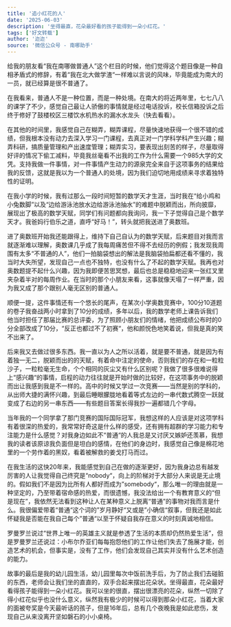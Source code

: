 ```yaml
---
title: '追小红花的人'
date: '2025-06-03'
description: '坐得最直，花朵最好看的孩子能得到一朵小红花。'
tags: ['好文转载']
author: '迩迩'
source: '微信公众号 - 南哪助手'
---
```


给我的朋友看“我在南哪做普通人”这个栏目的时候，他们觉得这个题目像是一种自相矛盾式的修辞，有着“我在北大做学渣“一样难以言说的风味，毕竟能成为南大的一员，就已经算是很不普通了。

在我看来，普通人不是一种位置，而是一种处境。在南大的将近两年里，七七八八的课学了不少，感觉自己最让人骄傲的事情就是经过电话投诉，校长信箱投诉之后终于修好了鼓楼校区三楼饮水机热水的漏水水龙头（快去看看）。

在其他的时间里，我感觉自己在糊弄，糊弄课程，尽量快速地获得一个很不错的成绩，但我根本没有动力去深入学习一门课程，去真正对一门学科学科产生兴趣；糊弄科研，搞质量管理和产出速度管理；糊弄实习，要表现出刻苦的样子，尽量取得好评的情况下偷工减料，毕竟我丝毫看不出我的工作为什么需要一个985大学的文凭。支持我做一件事情，对一件事情产生动力的源泉完全来自于这项事务的结果给我的反馈，这就是我以为一个普通人的处境，因为我们迫切地用成绩来寻求着独特性的证明。

在我小学的时候，我有过那么一段时间短暂的数学天才生涯，当时我在“给小鸡和小兔数脚”以及“边给游泳池放水边给游泳池抽水”的难题中脱颖而出，所向披靡，展现出了极高的数学天赋，同学们有问题都向我询问，我一下子觉得自己是个数学天才。我爸妈行伯乐之道，直呼“好马！”，转头就把我送进了奥数班。

进了奥数班开始我还能跟得上，维持下自己自认为的数学天赋，后来题目对我而言就逐渐难以理解，奥数课几乎成了我每周痛苦但不得不去经历的例假；我发现我周围有太多“不普通的人”，他们一拍脑袋想出的解法是我脑袋拍扁都还看不懂的，我当时大失所望，发现自己一点也不独特，也没有什么了不起的数学天赋。我再也对奥数题提不起什么兴趣，因为我即便苦思冥想，最后也总是稳稳地迎来一张红叉里夹杂着半对的每周作业。在当时的那个小朋友来看，这事就像天塌了一样严重，因为我又成了那个跟别人毫无区别的普通人。

顺便一提，这件事情还有一个悠长的尾声，在某次小学奥数竞赛中，100分10道题的卷子我奋战两小时拿到了10分的成绩，多年以后，我的数学老师上课告诉我们他当时担任了那届比赛的总评委，为了照顾小朋友们的情绪，他把成绩公布时的0分全部改成了10分，“反正也都过不了初赛“，他和颜悦色地笑着说，但我是真的笑不出来了。

后来我又去做过很多东西。我一直以为人之所以活着，就是要不普通，就是因为有着独一无二，脱颖而出的的天赋，有着命中注定的使命，否则我们的存在和一粒粒沙子，一粒粒毫无生命，个个相同的灰尘又有什么区别呢？我做了很多很难说得上“感兴趣“的事情，启程的动力往往就是开始时做的比较好，在这项事务中的脱颖而出让我感到我是不一样的。高中的时候又学过一次竞赛——当然是别的学科的，从出师大捷的满怀兴趣，到最后睡眼朦胧地看着等式左边的一串代数式腾空一跃就变成了右边的另一串东西——有些题目答案长得我抄一遍都错几个字母。

当年我的一个同学拿了那门竞赛的国际国际冠军，我想这样的人应该是对这项学科有着很深的热爱的，我常常好奇这是什么样的感受，还有拥有超群的学习能力和专注能力是什么感觉？对我身边如此不“普通“的人我总是又讨厌又嫉妒还羡慕，我想我的读者该原谅我负面但是坦白的感情，在他们的身边时，我感觉自己像是棉花地里的一个劳作着的黑奴，看着被解救的姜戈打马而过。

在我生活的这快20年来，我能感觉到自己在做的逐渐更好，因为我身边总有越发厉害的人让我觉得自己终究是“nobody“，向上的阶梯对于大部分人来说是无止境的。假如我们不是因为比所有人都好而成为”somebody“，那么唯一的理由就是一种坚定的，乃至带着宿命感的热爱，而很遗憾，我没法给出一个有教育意义的“但是现在”，我依然无法看到这种让人在某种意义上脱离“普通”的事物对我而言是什么。我很偏爱带着“普通“这个词的”岁月静好“又或是”小确信“叙事，但我还是如此怀疑我是否能在我自己每个”普通“以至于怀疑自我存在意义的时刻真诚地相信。

罗曼罗兰说过“世界上唯一的英雄主义就是参透了生活的本质却仍然热爱生活”，但是罗曼罗兰还说过：小布尔乔亚们每每抱怨他们的工作让他们失去了施展才能，创造艺术的机会，但事实是，没有了工作，他们会发现自己其实并没有什么艺术创造的能力。

故事的最后是我的幼儿园生活，幼儿园里每次中饭前洗手后，为了防止我们去碰脏的东西，老师会让我们坐的直直的，双手合起来摆出花朵状。坐得最直，花朵最好看得孩子能得到一朵小红花。我可以坐的很直，摆出很漂亮的花朵，纵然一切除了得小红花似乎也没什么意义，纵然我有极少的时候可以得到那朵小红花，当着大家的面被夸奖是今天最听话的孩子，但是16年后，总有几个夜晚我是如此悲伤，发现自己从来没离开坚如磐石的小小桌椅。
